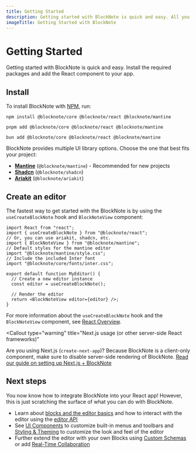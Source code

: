 ```yaml
---
title: Getting Started
description: Getting started with BlockNote is quick and easy. All you need to do is install the package and add the React component to your app!
imageTitle: Getting Started with BlockNote
---
```


# Getting Started

Getting started with BlockNote is quick and easy. Install the required packages and add the React component to your app.

## Install

To install BlockNote with [NPM](https://docs.npmjs.com/downloading-and-installing-node-js-and-npm), run:

```console tab="npm"
npm install @blocknote/core @blocknote/react @blocknote/mantine
```

```console tab="pnpm"
pnpm add @blocknote/core @blocknote/react @blocknote/mantine
```

```console tab="bun"
bun add @blocknote/core @blocknote/react @blocknote/mantine
```

BlockNote provides multiple UI library options. Choose the one that best fits your project:

- **[Mantine](/docs/getting-started/mantine)** (`@blocknote/mantine`) - Recommended for new projects
- **[Shadcn](/docs/getting-started/shadcn)** (`@blocknote/shadcn`)
- **[Ariakit](/docs/getting-started/ariakit)** (`@blocknote/ariakit`)

## Create an editor

The fastest way to get started with the BlockNote is by using the `useCreateBlockNote` hook and `BlockNoteView` component:

```tsx
import React from "react";
import { useCreateBlockNote } from "@blocknote/react";
// Or, you can use ariakit, shadcn, etc.
import { BlockNoteView } from "@blocknote/mantine";
// Default styles for the mantine editor
import "@blocknote/mantine/style.css";
// Include the included Inter font
import "@blocknote/core/fonts/inter.css";

export default function MyEditor() {
  // Create a new editor instance
  const editor = useCreateBlockNote();

  // Render the editor
  return <BlockNoteView editor={editor} />;
}
```

For more information about the `useCreateBlockNote` hook and the `BlockNoteView` component, see [React Overview](/docs/react/overview).

<Callout
  type="warning"
  title="Next.js usage (or other server-side React frameworks)"
>
  Are you using Next.js (`create-next-app`)? Because BlockNote is a client-only
  component, make sure to disable server-side rendering of BlockNote. [Read our
  guide on setting up Next.js + BlockNote](/docs/getting-started/nextjs)
</Callout>

## Next steps

You now know how to integrate BlockNote into your React app! However, this is just scratching the surface of what you can do with BlockNote.

- Learn about [blocks and the editor basics](/docs/foundations/document-structure) and how to interact with the editor using the [editor API](/docs/reference/editor/manipulate-blocks)
- See [UI Components](/docs/react/styling-theming/components/) to customize built-in menus and toolbars and [Styling & Theming](/docs/react/styling-theming/) to customize the look and feel of the editor
- Further extend the editor with your own Blocks using [Custom Schemas](/docs/reference/editor/custom-schemas/) or add [Real-Time Collaboration](/docs/features/collaboration/)
